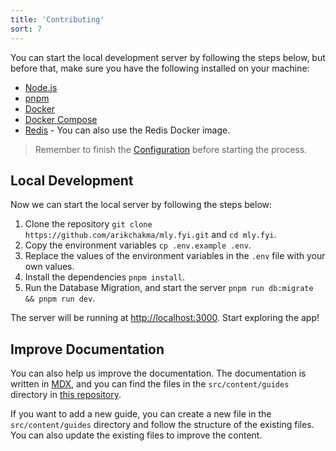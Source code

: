 ```yaml
---
title: 'Contributing'
sort: 7
---
```


You can start the local development server by following the steps below, but before that, make sure you have the following installed on your machine:

- [Node.js](https://nodejs.org/en/download/)
- [pnpm](https://pnpm.io/installation)
- [Docker](https://docs.docker.com/get-docker/)
- [Docker Compose](https://docs.docker.com/compose/install/)
- [Redis](https://redis.io/download) - You can also use the Redis Docker image.

> Remember to finish the [Configuration](/docs/configuration) before starting the process.

## Local Development

Now we can start the local server by following the steps below:

1. Clone the repository `git clone https://github.com/arikchakma/mly.fyi.git` and `cd mly.fyi`.
2. Copy the environment variables `cp .env.example .env`.
3. Replace the values of the environment variables in the `.env` file with your own values.
4. Install the dependencies `pnpm install`.
5. Run the Database Migration, and start the server `pnpm run db:migrate && pnpm run dev`.

The server will be running at [http://localhost:3000](http://localhost:3000). Start exploring the app!

## Improve Documentation

You can also help us improve the documentation. The documentation is written in [MDX](https://mdxjs.com/), and you can find the files in the `src/content/guides` directory in [this repository](https://git.new/mly-docs).

If you want to add a new guide, you can create a new file in the `src/content/guides` directory and follow the structure of the existing files. You can also update the existing files to improve the content.
